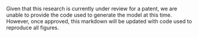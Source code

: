 Given that this research is currently under review for a patent, we are unable to provide the code used to generate the model at this time. 
However, once approved, this markdown will be updated with code used to reproduce all figures. 
